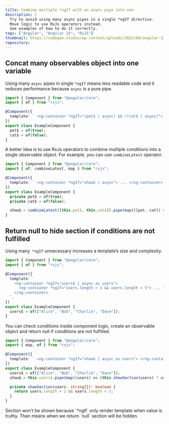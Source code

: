 ```yaml
---
title: Combine multiple *ngIf with an async pipe into one
description: |
  Try to avoid using many async pipes in a single *ngIf directive.
  Move logic to use RxJs operators instead.
  See examples of how to do it correctly.
tags: ["Angular", "Angular 15", "RxJS"]
thumbnail: https://codegen.studio/wp-content/uploads/2022/08/angular-320x180.png
repository:
---
```



## Concat many observables object into one variable

Using many `async` pipes in single `*ngIf` means less readable code and it reduces performance because `async` is a pure pipe.

```ts
import { Component } from "@angular/core";
import { of } from "rxjs";

@Component({
  template: ` <ng-container *ngIf="(pet$ | async) && !(cat$ | async)"> ... </ng-container> `,
})
export class ExampleComponent {
  pet$ = of(true);
  cat$ = of(false);
}
```

A better idea is to use RxJs operators to combine multiple conditions into a single observable object. For example, you can use `combineLatest` operator.

```ts
import { Component } from "@angular/core";
import { of, combineLatest, map } from "rxjs";

@Component({
  template: ` <ng-container *ngIf="show$ | async"> ... </ng-container> `,
})
export class ExampleComponent {
  private pet$ = of(true);
  private cat$ = of(false);

  show$ = combineLatest([this.pet$, this.cat$]).pipe(map(([pet, cat]) => pet && !cat));
}
```

## Return null to hide section if conditions are not fulfilled

Using many` *ngIf` unnecessary increases a template’s size and complexity.

```ts
import { Component } from "@angular/core";
import { of } from "rxjs";

@Component({
  template: `
    <ng-container *ngIf="users$ | async as users">
      <ng-container *ngIf="users.length > 1 && users.length < 5"> ... </ng-container>
    </ng-container>
  `,
})
export class ExampleComponent {
  users$ = of(["Alice", "Bob", "Charlie", "Dave"]);
}
```

You can check conditions inside component logic, create an observable object and return null if conditions are not fulfilled.

```ts
import { Component } from "@angular/core";
import { map, of } from "rxjs";

@Component({
  template: ` <ng-container *ngIf="show$ | async as users"> </ng-container> `,
})
export class ExampleComponent {
  users$ = of(["Alice", "Bob", "Charlie", "Dave"]);
  show$ = this.users$.pipe(map((users) => (this.showSection(users) ? users : null)));

  private showSection(users: string[]): boolean {
    return users.length > 1 && users.length < 5;
  }
}
```

<Note type="IMPORTANT">
  Section won’t be shown because `*ngIf` only render template when value is truthy. Than means when we return `null`
  section will be hidden.
</Note>
